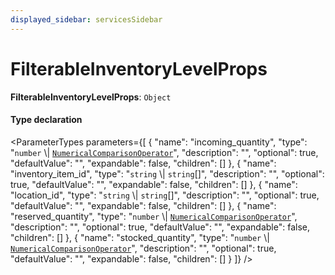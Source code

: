 ```yaml
---
displayed_sidebar: servicesSidebar
---
```



# FilterableInventoryLevelProps

 **FilterableInventoryLevelProps**: `Object`

#### Type declaration

<ParameterTypes parameters={[
  {
    "name": "incoming_quantity",
    "type": "`number` \\| [`NumericalComparisonOperator`](../interfaces/NumericalComparisonOperator-1.mdx)",
    "description": "",
    "optional": true,
    "defaultValue": "",
    "expandable": false,
    "children": []
  },
  {
    "name": "inventory_item_id",
    "type": "`string` \\| `string`[]",
    "description": "",
    "optional": true,
    "defaultValue": "",
    "expandable": false,
    "children": []
  },
  {
    "name": "location_id",
    "type": "`string` \\| `string`[]",
    "description": "",
    "optional": true,
    "defaultValue": "",
    "expandable": false,
    "children": []
  },
  {
    "name": "reserved_quantity",
    "type": "`number` \\| [`NumericalComparisonOperator`](../interfaces/NumericalComparisonOperator-1.mdx)",
    "description": "",
    "optional": true,
    "defaultValue": "",
    "expandable": false,
    "children": []
  },
  {
    "name": "stocked_quantity",
    "type": "`number` \\| [`NumericalComparisonOperator`](../interfaces/NumericalComparisonOperator-1.mdx)",
    "description": "",
    "optional": true,
    "defaultValue": "",
    "expandable": false,
    "children": []
  }
]} />
